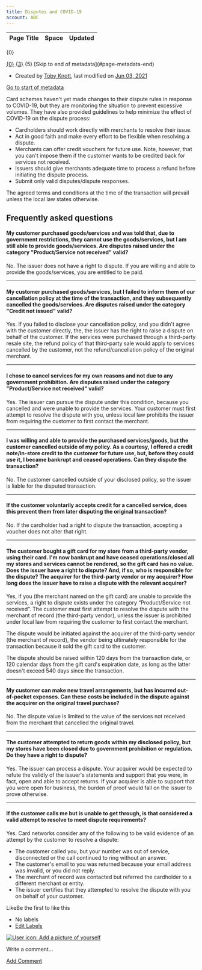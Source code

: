 ```yaml
---
title: Disputes and COVID-19
account: ABC
---
```


<table class="aui"> <thead> <tr class="header"> <th class="search-result-title">Page Title</th> <th class="search-result-space">Space</th> <th class="search-result-date">Updated</th> </tr> </thead> </table> <p class="search-result-count">{0}</p> <tr class="search-result"> <td class="search-result-title"><a href="{1}" class="content-type-{2}"><span>{0}</span></a></td> <td class="search-result-space"><a class="space" href="/display/{4}/" title="{3}">{3}</a></td> <td class="search-result-date"><span class="date" title="{6}">{5}</span></td> </tr> [Skip to end of metadata](#page-metadata-end)

*   Created by [Toby Knott](    /display/~toby.knott
    ), last modified on [Jun 03, 2021](/pages/diffpagesbyversion.action?pageId=25526564&selectedPageVersions=1&selectedPageVersions=2 "Show changes")

[Go to start of metadata](#page-metadata-start)

Card schemes haven't yet made changes to their dispute rules in response to COVID-19, but they are monitoring the situation to prevent excessive volumes. They have also provided guidelines to help minimize the effect of COVID-19 on the dispute process:

*   Cardholders should work directly with merchants to resolve their issue.
*   Act in good faith and make every effort to be flexible when resolving a dispute.
*   Merchants can offer credit vouchers for future use. Note, however, that you can't impose them if the customer wants to be credited back for services not received.
*   Issuers should give merchants adequate time to process a refund before initiating the dispute process.
*   Submit only valid disputes/dispute responses.

The agreed terms and conditions at the time of the transaction will prevail unless the local law states otherwise.

Frequently asked questions
--------------------------

#### My customer purchased goods/services and was told that, due to government restrictions, they cannot use the goods/services, but I am still able to provide goods/services. Are disputes raised under the category "Product/Service not received" valid?

No. The issuer does not have a right to dispute. If you are willing and able to provide the goods/services, you are entitled to be paid.

* * *

#### My customer purchased goods/services, but I failed to inform them of our cancellation policy at the time of the transaction, and they subsequently cancelled the goods/services. Are disputes raised under the category "Credit not issued" valid?

Yes. If you failed to disclose your cancellation policy, and you didn't agree with the customer directly, the, the issuer has the right to raise a dispute on behalf of the customer. If the services were purchased through a third-party resale site, the refund policy of that third-party sale would apply to services cancelled by the customer, not the refund/cancellation policy of the original merchant.

* * *

#### I chose to cancel services for my own reasons and not due to any government prohibition. Are disputes raised under the category "Product/Service not received" valid?

Yes. The issuer can pursue the dispute under this condition, because you cancelled and were unable to provide the services. Your customer must first attempt to resolve the dispute with you, unless local law prohibits the issuer from requiring the customer to first contact the merchant.

* * *

#### I was willing and able to provide the purchased services/goods, but the customer cancelled outside of my policy. As a courtesy, I offered a credit note/in-store credit to the customer for future use, but, before they could use it, I became bankrupt and ceased operations. Can they dispute the transaction?

No. The customer cancelled outside of your disclosed policy, so the issuer is liable for the disputed transaction.

* * *

#### If the customer voluntarily accepts credit for a cancelled service, does this prevent them from later disputing the original transaction?

No. If the cardholder had a right to dispute the transaction, accepting a voucher does not alter that right.

* * *

#### The customer bought a gift card for my store from a third-party vendor, using their card. I'm now bankrupt and have ceased operations/closed all my stores and services cannot be rendered, so the gift card has no value. Does the issuer have a right to dispute? And, if so, who is responsible for the dispute? The acquirer for the third-party vendor or my acquirer? How long does the issuer have to raise a dispute with the relevant acquirer?

Yes, if you (the merchant named on the gift card) are unable to provide the services, a right to dispute exists under the category “Product/Service not received”. The customer must first attempt to resolve the dispute with the merchant of record (the third-party vendor), unless the issuer is prohibited under local law from requiring the customer to first contact the merchant.

The dispute would be initiated against the acquirer of the third-party vendor (the merchant of record), the vendor being ultimately responsible for the transaction because it sold the gift card to the customer.

The dispute should be raised within 120 days from the transaction date, or 120 calendar days from the gift card's expiration date, as long as the latter doesn't exceed 540 days since the transaction.

* * *

#### My customer can make new travel arrangements, but has incurred out-of-pocket expenses. Can these costs be included in the dispute against the acquirer on the original travel purchase?

No. The dispute value is limited to the value of the services not received from the merchant that cancelled the original travel.

* * *

#### The customer attempted to return goods within my disclosed policy, but my stores have been closed due to government prohibition or regulation. Do they have a right to dispute?

Yes. The issuer can process a dispute. Your acquirer would be expected to refute the validly of the issuer's statements and support that you were, in fact, open and able to accept returns. If your acquirer is able to support that you were open for business, the burden of proof would fall on the issuer to prove otherwise.

* * *

#### If the customer calls me but is unable to get through, is that considered a valid attempt to resolve to meet dispute requirements?

Yes. Card networks consider any of the following to be valid evidence of an attempt by the customer to resolve a dispute:

*   The customer called you, but your number was out of service, disconnected or the call continued to ring without an answer.
*   The customer's email to you was returned because your email address was invalid, or you did not reply.
*   The merchant of record was contacted but referred the cardholder to a different merchant or entity.
*   The issuer certifies that they attempted to resolve the dispute with you on behalf of your customer.

LikeBe the first to like this

*   No labels
*   [Edit Labels](# "Edit Labels (Type 'l')")

[![User icon: Add a picture of yourself](/s/en_GB/7901/abf7b35644d5a5d1d7e4b0969a83e8eb2b569fb5/_/images/icons/profilepics/add_profile_pic.svg)](/users/profile/editmyprofilepicture.action)

Write a comment…

[Add Comment](/display/x/Disputes+and+COVID-19?showComments=true&showCommentArea=true#addcomment)